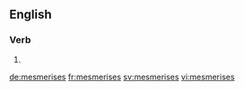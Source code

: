 ==English==

===Verb===
{{head|en}}

# {{en-third-person singular of|mesmerise}}

[[de:mesmerises]]
[[fr:mesmerises]]
[[sv:mesmerises]]
[[vi:mesmerises]]